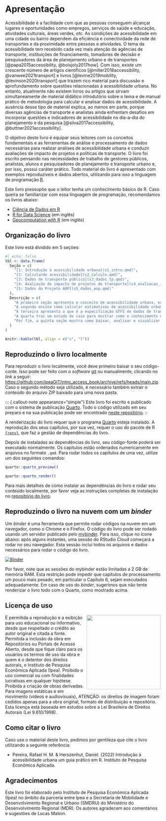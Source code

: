 # Apresentação {.unnumbered}

Acessibilidade é a facilidade com que as pessoas conseguem alcançar lugares e oportunidades como empregos, serviços de saúde e educação, atividades culturais, áreas verdes, *etc*. As condições de acessibilidade em uma cidade ou bairro dependem da eficiência e conectividade da rede de transportes e da proximidade entre pessoas e atividades. O tema da acessibilidade tem recebido cada vez mais atenção de agências de transporte, instituições de financiamento, tomadores de decisão e pesquisadores da área de planejamento urbano e de transportes [@papa2015accessibility, @boisjoly2017how]. Com isso, existe um crescente número de artigos científicos [@miller2018accessibility, @vanwee2021transport] e livros [@levine2019mobility, @levinson2020transport] que trazem rico material para discussão e aprofundamento sobre questões relacionadas à acessibilidade urbana. No entanto, atualmente não existem livros ou artigos que sirvam simultaneamente de material didático introdutório sobre o tema e de manual prático de metodologia para calcular e analisar dados de acessibilidade. A ausência desse tipo de material explica, ao menos em parte, porque diversas agências de transporte e analistas ainda enfrentam desafios em incorporar questões e indicadores de acessibilidade no dia-a-dia do planejamento e da pesquisa [@silva2017accessibility, @buttner2021accessibility].

O objetivo deste livro é equipar seus leitores com os conceitos fundamentais e as ferramentas de análise e processamento de dados necessárias para realizar análises de acessibilidade urbana e conduzir avaliações de impacto de projetos e políticas de transporte. O livro foi escrito pensando nas necessidades de trabalho de gestores públicos, analistas, alunos e pesquisadores de planejamento e transporte urbano e, por isso, possui caráter prático. Todo material do livro é apresentado com exemplos reproduzíveis e dados abertos, utilizando para isso a linguagem de programação [R](https://www.r-project.org/).

::: {.callout-important appearance="simple"}
Este livro pressupõe que o leitor tenha um conhecimento básico de R. Caso queira se familiarizar com essa linguagem de programação, recomendamos os livros abaixo:

- [Ciência de Dados em R](https://livro.curso-r.com/)
- [R for Data Science](https://r4ds.had.co.nz/) (em inglês)
- [Geocomputation with R](https://geocompr.robinlovelace.net/) (em inglês)
:::

## Organização do livro

Este livro está dividido em 5 seções:

```r
#| echo: false
tbl <- data.frame(
  Seção = c(
	"[1: Introdução à acessibilidade urbana](s1_intro.qmd)",
	"[2: Calculando acessibilidade](s2_calculo.qmd)",
	"[3: Dados de transporte público](s3_dados_tp.qmd)",
	"[4: Avaliação de impacto de projetos de transporte](s4_avaliacao_impacto.qmd)",
	"[5: Dados do Projeto AOP](s5_dados_aop.qmd)"
  ),
  Descrição = c(
	"A primeira seção apresenta o conceito de acessibilidade urbana, esclarece as diferenças entre acessibilidade e mobilidade, e apresenta os principais indicadores usados para medir a acessibilidade urbana.",
	"A segunda ensina como calcular estimativas de acessibilidade urbana em R usando os pacotes `{r5r}` e `{accessibility}` a partir de dados públicos abertos, e como visualizar os resultados com mapas e gráficos.",
	"A terceira apresenta o que é a especificação GTFS de dados de transporte público, e mostra como trabalhar e analisar dados de GTFS usando o pacote `{gtfstools}`.",
	"A quarta traz um estudo de caso para mostrar como o conhecimento dos capítulos anteriores pode ser utilizado para avaliar o impacto de políticas públicas sobre as condições de acessibilidade urbana.",
	"Por fim, a quinta seção mostra como baixar, analisar e visualizar os dados do projeto Acesso a Oportunidades para analisar a distribuição espacial e socioeconômica das condições de acesso a oportunidades nas cidades brasileiras."
  )
)

knitr::kable(tbl, align = c("c", "l"))
```



## Reproduzindo o livro localmente

Para reproduzir o livro localmente, você deve primeiro baixar o seu código-conte. Isso pode ser feito com o *software* [git](https://git-scm.com/) ou manualmente, clicando no *link* a seguir: <https://github.com/ipeaGIT/intro_access_book/archive/refs/heads/main.zip>. Caso o segundo método seja utilizado, é necessário também extrair o conteúdo do arquivo ZIP baixado para uma nova pasta.

::: {.callout-note appearance="simple"}
Este livro foi escrito e publicado com o sistema de publicação [Quarto](https://quarto.org). Todo o código utilizado em seu preparo e na sua publicação pode ser encontrado [neste repositório](https://github.com/ipeaGIT/intro_access_book). 
::

A renderização do livro requer que o programa [Quarto](https://quarto.org/) esteja instalado. A reprodução dos seus capítulos, por sua vez, requer o uso do pacote de R [`{renv}`](https://rstudio.github.io/renv/index.html), que faz a gestão de dependências do livro.

Depois de instaladas as dependências do livro, seu código-fonte poderá ser executado normalmente. Os capítulos estão ordenados numericamente em arquivos no formato `.qmd`. Para rodar todos os capítulos de uma vez, utilize um dos seguintes comandos:

```r
quarto::quarto_preview()

quarto::quarto_render()
```

Para mais detalhes de como instalar as dependências do livro e rodar seu conteúdo localmente, por favor veja as instruções completas de instalação no [repositório do livro](https://github.com/ipeaGIT/intro_access_book).

## Reproduzindo o livro na nuvem com um *binder*

Um *binder* é uma ferramenta que permite rodar códigos na nuvem em um navegador, como o Chrome e o Firefox. O código do livro pode ser rodado usando um servidor publicado pelo [mybinder](https://mybinder.org/). Para isso, clique no ícone abaixo: após alguns instantes, uma sessão do RStudio Cloud começará a rodar no seu navegador. Esta sessão inclui todos os arquivos e dados necessários para rodar o código do livro.

[![Binder](https://mybinder.org/badge_logo.svg)](https://mybinder.org/v2/gh/ipeaGIT/intro_access_book/HEAD?urlpath=rstudio)

Por favor, note que as sessões do mybinder estão limitadas a 2 GB de memória RAM. Esta restrição pode impedir que capítulos de processamento um pouco mais pesado, em particular o Capítulo 6, sejam executados adequadamente. Em caso de uso do *binder*, sugerimos que não tente renderizar o livro todo com o Quarto, como mostrado acima.

## Licença de uso

<img align="right" src="images/ipea_logo.png" width="240">
É permitida a reprodução e a exibição para uso educacional ou informativo, desde que respeitado o crédito ao autor original e citada a fonte. Permitida a inclusão da obra em Repositórios ou Portais de Acesso Aberto, desde que fique claro para os usuários os termos de uso da obra e quem é o detentor dos direitos autorais, o Instituto de Pesquisa Econômica Aplicada (Ipea). Proibido o uso comercial ou com finalidades lucrativas em qualquer hipótese. Proibida a criação de obras derivadas. Para imagens estáticas e em movimento (vídeos e audiovisuais), ATENÇÃO: os direitos de imagem foram cedidos apenas para a obra original, formato de distribuição e repositório. Esta licença está baseada em estudos sobre a Lei Brasileira de Direitos Autorais (Lei 9.610/1998).

## Como citar o livro

Caso use o material deste livro, pedimos por gentileza que cite o livro utilizando a seguinte referência:

- Pereira, Rafael H. M. & Herszenhut, Daniel. (2022) Introdução à acessibilidade urbana um guia prático em R. Instituto de Pesquisa Econômica Aplicada.

## Agradecimentos

Este livro foi elaborado pelo Instituto de Pesquisa Econômica Aplicada (Ipea) no âmbito da parceria entre Ipea e a Secretaria de Mobilidade e Desenvolvimento Regional e Urbano (SMDRU) do Ministério do Desenvolvimento Regional (MDR). Os autores agradecem aos comentários e sugestões de Lucas Mation.

